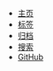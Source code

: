 - [主页](/)
- [标签](/tags)
- [归档](/archives)
- [搜索](/search)
- [GitHub](https://github.com/suziwen/markdownxiaoshujiang)
